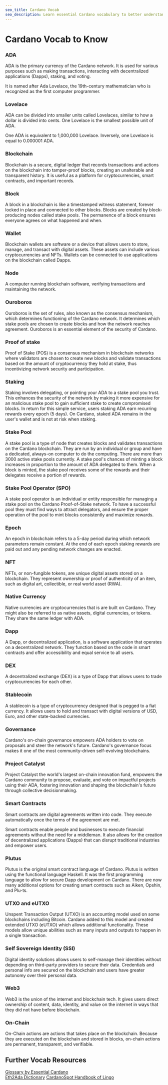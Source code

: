 ```yaml
---
seo_title: Cardano Vocab
seo_description: Learn essential Cardano vocabulary to better understand the Cardano blockchain and ecosystem.
---
```


# Cardano Vocab to Know

### ADA

ADA is the primary currency of the Cardano network. It is used for various purposes such as making transactions, interacting with decentralized applications (Dapps), staking, and voting.

It is named after Ada Lovelace, the 19th-century mathematician who is recognized as the first computer programmer.

### Lovelace

ADA can be divided into smaller units called Lovelaces, similar to how a dollar is divided into cents. One Lovelace is the smallest possible unit of ADA.

One ADA is equivalent to 1,000,000 Lovelace. Inversely, one Lovelace is equal to 0.000001 ADA.

### Blockchain

Blockchain is a secure, digital ledger that records transactions and actions on the blockchain into tamper-proof blocks, creating an unalterable and transparent history. It is useful as a platform for cryptocurrencies, smart contracts, and important records.

### Block

A block in a blockchain is like a timestamped witness statement, forever locked in place and connected to other blocks. Blocks are created by block-producing nodes called stake pools. The permanence of a block ensures everyone agrees on what happened and when.

### Wallet

Blockchain wallets are software or a device that allows users to store, manage, and transact with digital assets. These assets can include various cryptocurrencies and NFTs. Wallets can be connected to use applications on the blockchain called Dapps.

### Node

A computer running blockchain software, verifying transactions and maintaining the network.

### Ouroboros

Ouroboros is the set of rules, also known as the consensus mechanism, which determines functioning of the Cardano network. It determines which stake pools are chosen to create blocks and how the network reaches agreement. Ouroboros is an essential element of the security of Cardano.

### Proof of stake

Proof of Stake (POS) is a consensus mechanism in blockchain networks where validators are chosen to create new blocks and validate transactions based on the amount of cryptocurrency they hold at stake, thus incentivizing network security and participation.

### Staking

Staking involves delegating, or pointing your ADA to a stake pool you trust. This enhances the security of the network by making it more expensive for an malicious stake pool to gain sufficient stake to create compromised blocks. In return for this simple service, users staking ADA earn recurring rewards every epoch (5 days). On Cardano, staked ADA remains in the user's wallet and is not at risk when staking.

### Stake Pool

A stake pool is a type of node that creates blocks and validates transactions on the Cardano blockchain. They are run by an individual or group and have a dedicated, always-on computer to do the computing. There are more than 3000 active stake pools currently. A stake pool's chances of minting a block increases in proportion to the amount of ADA delegated to them. When a block is minted, the stake pool receives some of the rewards and their delegates receive a portion of rewards.

### Stake Pool Operator (SPO)

A stake pool operator is an individual or entity responsible for managing a stake pool on the Cardano Proof-of-Stake network. To have a successful pool they must find ways to attract delegators, and ensure the proper operation of the pool to mint blocks consistently and maximize rewards.

### Epoch

An epoch in blockchain refers to a 5-day period during which network parameters remain constant. At the end of each epoch staking rewards are paid out and any pending network changes are enacted.

### NFT

NFTs, or non-fungible tokens, are unique digital assets stored on a blockchain. They represent ownership or proof of authenticity of an item, such as digital art, collectible, or real world asset (RWA).

### Native Currency

Native currencies are cryptocurrencies that is are built on Cardano. They might also be referred to as native assets, digital currencies, or tokens. They share the same ledger with ADA.

### Dapp

A Dapp, or decentralized application, is a software application that operates on a decentralized network. They function based on the code in smart contracts and offer accessibility and equal service to all users.

### DEX

A decentralized exchange (DEX) is a type of Dapp that allows users to trade cryptocurrencies for each other.

### Stablecoin

A stablecoin is a type of cryptocurrency designed that is pegged to a fiat currency. It allows users to hold and transact with digital versions of USD, Euro, and other state-backed currencies.

### Governance

Cardano's on-chain governance empowers ADA holders to vote on proposals and steer the network's future. Cardano's governance focus makes it one of the most community-driven self-evolving blockchains.

### Project Catalyst

Project Catalyst the world's largest on-chain innovation fund, empowers the Cardano community to propose, evaluate, and vote on impactful projects using their ADA, fostering innovation and shaping the blockchain's future through collective decisionmaking.

### Smart Contracts

Smart contracts are digital agreements written into code. They execute automatically once the terms of the agreement are met.

Smart contracts enable people and businesses to execute financial agreements without the need for a middleman. It also allows for the creation of decentralized applications (Dapps) that can disrupt traditional industries and empower users.

### Plutus

Plutus is the original smart contract language of Cardano. Plutus is written using the functional language Haskell. It was the first programming language to allow for secure Dapp development on Cardano. There are now many additional options for creating smart contracts such as Aiken, Opshin, and Plu-ts.

### UTXO and eUTXO

Unspent Transaction Output (UTXO) is an accounting model used on some blockchains including Bitcoin. Cardano added to this model and created extended UTXO (eUTXO) which allows additional functionality. These models allow unique abilities such as many inputs and outputs to happen in a single transaction.

### Self Sovereign Identity (SSI)

Digital identity solutions allows users to self-manage their identities without depending on third-party providers to secure their data. Credentials and personal info are secured on the blockchain and users have greater autonomy over their personal data.

### Web3

Web3 is the union of the internet and blockchain tech. It gives users direct ownership of content, data, identity, and value on the internet in ways that they did not have before blockchain.

### On-Chain

On-Chain actions are actions that takes place on the blockchain. Because they are executed on the blockchain and stored in blocks, on-chain actions are permanent, transparent, and verifiable.

## Further Vocab Resources

[Glossary by Essential Cardano](https://www.essentialcardano.io/glossary)  
[Eth2Ada Dictionary](https://eth2ada.com/dictionary)
[CardanoSpot Handbook of Lingo](https://cardanospot.io/news/a-handbook-of-crypto-lingo)
